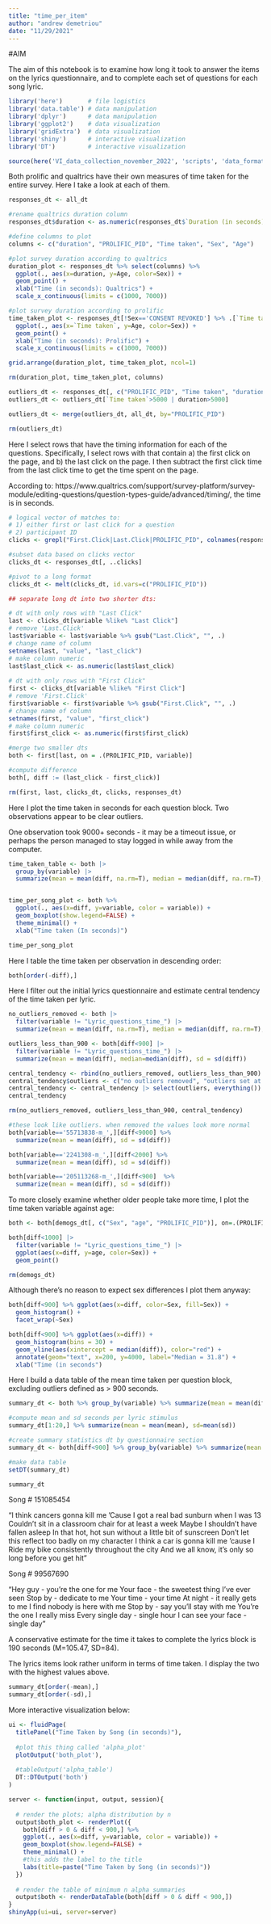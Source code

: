 ```yaml
---
title: "time_per_item"
author: "andrew demetriou"
date: "11/29/2021"
---
```


#AIM

The aim of this notebook is to examine how long it took to answer the items on the lyrics questionnaire, and to complete each set of questions for each song lyric. 


```r
library('here')       # file logistics
library('data.table') # data manipulation
library('dplyr')      # data manipulation
library('ggplot2')    # data visualization
library('gridExtra')  # data visualization
library('shiny')      # interactive visualization
library('DT')         # interactive visualization
```

```r
source(here('VI_data_collection_november_2022', 'scripts', 'data_format_1.0.R'))
```

Both prolific and qualtrics have their own measures of time taken for the entire survey. Here I take a look at each of them. 

```r
responses_dt <- all_dt

#rename qualtrics duration column
responses_dt$duration <- as.numeric(responses_dt$`Duration (in seconds)`) 

#define columns to plot
columns <- c("duration", "PROLIFIC_PID", "Time taken", "Sex", "Age")

#plot survey duration according to qualtrics
duration_plot <- responses_dt %>% select(columns) %>%
  ggplot(., aes(x=duration, y=Age, color=Sex)) +
  geom_point() +
  xlab("Time (in seconds): Qualtrics") +
  scale_x_continuous(limits = c(1000, 7000))

#plot survey duration according to prolific
time_taken_plot <- responses_dt[!Sex=='CONSENT REVOKED'] %>% .[`Time taken` < 100000] %>%select(columns) %>%
  ggplot(., aes(x=`Time taken`, y=Age, color=Sex)) +
  geom_point() +
  xlab("Time (in seconds): Prolific") +
  scale_x_continuous(limits = c(1000, 7000))

grid.arrange(duration_plot, time_taken_plot, ncol=1)

rm(duration_plot, time_taken_plot, columns)
```

```r
outliers_dt <- responses_dt[, c("PROLIFIC_PID", "Time taken", "duration")]
outliers_dt <- outliers_dt[`Time taken`>5000 | duration>5000]

outliers_dt <- merge(outliers_dt, all_dt, by="PROLIFIC_PID")

rm(outliers_dt)
```
Here I select rows that have the timing information for each of the questions. Specifically, I select rows with that contain a) the first click on the page, and b) the last click on the page. I then subtract the first click time from the last click time to get the time spent on the page. 

According to: https://www.qualtrics.com/support/survey-platform/survey-module/editing-questions/question-types-guide/advanced/timing/, the time is in seconds. 

```r
# logical vector of matches to: 
# 1) either first or last click for a question
# 2) participant ID
clicks <- grepl("First.Click|Last.Click|PROLIFIC_PID", colnames(responses_dt)) 

#subset data based on clicks vector
clicks_dt <- responses_dt[, ..clicks]

#pivot to a long format
clicks_dt <- melt(clicks_dt, id.vars=c("PROLIFIC_PID"))

## separate long dt into two shorter dts:

# dt with only rows with "Last Click"
last <- clicks_dt[variable %like% "Last Click"]
# remove 'Last.Click'
last$variable <- last$variable %>% gsub("Last.Click", "", .)
# change name of column
setnames(last, "value", "last_click")
# make column numeric
last$last_click <- as.numeric(last$last_click)
  
# dt with only rows with "First Click"
first <- clicks_dt[variable %like% "First Click"] 
# remove 'First.Click'
first$variable <- first$variable %>% gsub("First.Click", "", .)
# change name of column 
setnames(first, "value", "first_click")
# make column numeric
first$first_click <- as.numeric(first$first_click)

#merge two smaller dts
both <- first[last, on = .(PROLIFIC_PID, variable)]

#compute difference
both[, diff := (last_click - first_click)]

rm(first, last, clicks_dt, clicks, responses_dt)
```

Here I plot the time taken in seconds for each question block. 
Two observations appear to be clear outliers. 

One observation took 9000+ seconds - it may be a timeout issue, or perhaps the person managed to stay logged in while away from the computer. 

```r
time_taken_table <- both |> 
  group_by(variable) |>
  summarize(mean = mean(diff, na.rm=T), median = median(diff, na.rm=T), sd = sd(diff, na.rm=T))
```

```r




```


```r
time_per_song_plot <- both %>% 
  ggplot(., aes(x=diff, y=variable, color = variable)) +
  geom_boxplot(show.legend=FALSE) +
  theme_minimal() +
  xlab("Time taken (In seconds)")

time_per_song_plot
```
Here I table the time taken per observation in descending order:

```r
both[order(-diff),]
```

Here I filter out the initial lyrics questionnaire and estimate central tendency of the time taken per lyric. 

```r
no_outliers_removed <- both |>
  filter(variable != "Lyric_questions_time_") |>
  summarize(mean = mean(diff, na.rm=T), median = median(diff, na.rm=T), sd = sd(diff, na.rm=T))

outliers_less_than_900 <- both[diff<900] |>
  filter(variable != "Lyric_questions_time_") |>
  summarize(mean = mean(diff), median=median(diff), sd = sd(diff))

central_tendency <- rbind(no_outliers_removed, outliers_less_than_900)
central_tendency$outliers <- c("no outliers removed", "outliers set at < 900")
central_tendency <- central_tendency |> select(outliers, everything())
central_tendency

rm(no_outliers_removed, outliers_less_than_900, central_tendency)
```


```r
#these look like outliers. when removed the values look more normal
both[variable=='55713838-m_',][diff<9000] %>%
  summarize(mean = mean(diff), sd = sd(diff))

both[variable=='2241308-m_',][diff<2000] %>%
  summarize(mean = mean(diff), sd = sd(diff))

both[variable=='205113268-m_',][diff<900]  %>%
  summarize(mean = mean(diff), sd = sd(diff))
```

To more closely examine whether older people take more time, I plot the time taken variable against age:

```r
both <- both[demogs_dt[, c("Sex", "age", "PROLIFIC_PID")], on=.(PROLIFIC_PID)]

both[diff<1000] |>
  filter(variable != "Lyric_questions_time_") |>
  ggplot(aes(x=diff, y=age, color=Sex)) +
  geom_point()

rm(demogs_dt)
```

Although there's no reason to expect sex differences I plot them anyway:
```r
both[diff<900] %>% ggplot(aes(x=diff, color=Sex, fill=Sex)) +
  geom_histogram() +
  facet_wrap(~Sex)

both[diff<900] %>% ggplot(aes(x=diff)) +
  geom_histogram(bins = 30) +
  geom_vline(aes(xintercept = median(diff)), color="red") +
  annotate(geom="text", x=200, y=4000, label="Median = 31.8") +
  xlab("Time (in seconds")
```

Here I build a data table of the mean time taken per question block, excluding outliers defined as > 900 seconds. 

```r
summary_dt <- both %>% group_by(variable) %>% summarize(mean = mean(diff), sd = sd(diff)) %>% ungroup()

#compute mean and sd seconds per lyric stimulus
summary_dt[1:20,] %>% summarize(mean = mean(mean), sd=mean(sd))

#create summary statistics dt by questionnaire section
summary_dt <- both[diff<900] %>% group_by(variable) %>% summarize(mean = mean(diff), sd = sd(diff)) %>% ungroup()

#make data table
setDT(summary_dt)

summary_dt
```

Song # 151085454

"I think cancers gonna kill me 
'Cause I got a real bad sunburn when I was 13
 Couldn't sit in a classroom chair for at least a week
 Maybe I shouldn't have fallen asleep
 In that hot, hot sun without a little bit of sunscreen
 Don't let this reflect too badly on my character
 I think a car is gonna kill me 'cause
 I Ride my bike consistently throughout the city
 And we all know, it's only so long before you get hit"
 

Song # 99567690

"Hey guy - you're the one for me 
 Your face - the sweetest thing I've ever seen 
 Stop by - dedicate to me 
 Your time - your time 
 At night - it really gets to me 
 I find nobody is here with me 
 Stop by - say you'll stay with me 
 You're the one I really miss 
 Every single day - single hour 
 I can see your face - single day"


A conservative estimate for the time it takes to complete the lyrics block is 190 seconds (M=105.47, SD=84).

The lyrics items look rather uniform in terms of time taken. I display the two with the highest values above. 
 
```r
summary_dt[order(-mean),]
summary_dt[order(-sd),]
```

More interactive visualization below:

```r
ui <- fluidPage(
  titlePanel("Time Taken by Song (in seconds)"),
  
  #plot this thing called 'alpha_plot'
  plotOutput('both_plot'),
  
  #tableOutput('alpha_table')
  DT::DTOutput('both')
)

server <- function(input, output, session){
  
  # render the plots; alpha distribution by n
  output$both_plot <- renderPlot({
    both[diff > 0 & diff < 900,] %>% 
    ggplot(., aes(x=diff, y=variable, color = variable)) +
    geom_boxplot(show.legend=FALSE) +
    theme_minimal() +
    #this adds the label to the title
    labs(title=paste("Time Taken by Song (in seconds)"))
  })
  
  # render the table of minimum n alpha summaries
  output$both <- renderDataTable(both[diff > 0 & diff < 900,])
}
shinyApp(ui=ui, server=server)
```


